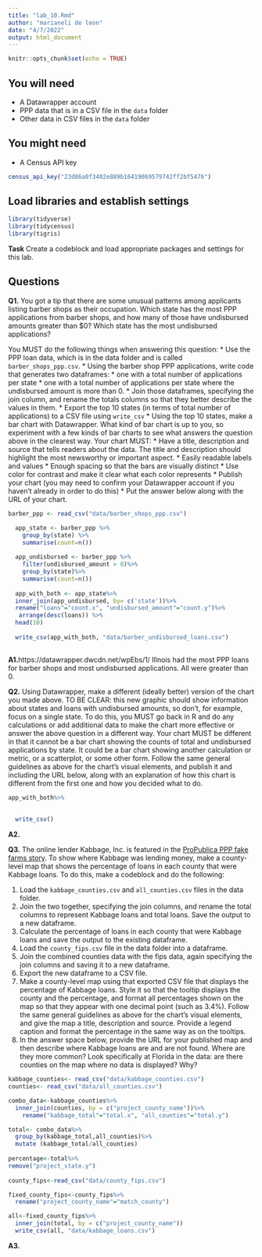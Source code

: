 ```yaml
---
title: "lab_10.Rmd"
author: "marianeli de leon"
date: "4/7/2022"
output: html_document
---
```


```r
knitr::opts_chunk$set(echo = TRUE)
```

## You will need

* A Datawrapper account
* PPP data that is in a CSV file in the `data` folder
* Other data in CSV files in the `data` folder

## You might need

* A Census API key
```r
census_api_key("23d86a0f3402e889b16419069579742ff2bf5476")
```
## Load libraries and establish settings
```r
library(tidyverse)
library(tidycensus)
library(tigris)
```
**Task** Create a codeblock and load appropriate packages and settings for this lab.

## Questions

**Q1.** You got a tip that there are some unusual patterns among applicants listing barber shops as their occupation. Which state has the most PPP applications from barber shops, and how many of those have undisbursed amounts greater than $0? Which state has the most undisbursed applications?

You MUST do the following things when answering this question:
* Use the PPP loan data, which is in the data folder and is called `barber_shops_ppp.csv`.
* Using the barber shop PPP applications, write code that generates two dataframes:
  * one with a total number of applications per state
  * one with a total number of applications per state where the undisbursed amount is more than 0.
* Join those dataframes, specifying the join column, and rename the totals columns so that they better describe the values in them.
* Export the top 10 states (in terms of total number of applications) to a CSV file using `write_csv`
* Using the top 10 states, make a bar chart with Datawrapper. What kind of bar chart is up to you, so experiment with a few kinds of bar charts to see what answers the question above in the clearest way. Your chart MUST:
  * Have a title, description and source that tells readers about the data. The title and description should highlight the most newsworthy or important aspect.
  * Easily readable labels and values
  * Enough spacing so that the bars are visually distinct
  * Use color for contrast and make it clear what each color represents
* Publish your chart (you may need to confirm your Datawrapper account if you haven't already in order to do this)
* Put the answer below along with the URL of your chart.
```r
barber_ppp <- read_csv("data/barber_shops_ppp.csv")

  app_state <- barber_ppp %>%
    group_by(state) %>%
    summarise(count=n())
  
  app_undisbursed <- barber_ppp %>%
    filter(undisbursed_amount > 0)%>%
    group_by(state)%>% 
    summarise(count=n())
  
  app_with_both <- app_state%>%
  inner_join(app_undisbursed, by= c('state'))%>%
  rename("loans"="count.x", "undisbursed_amount"="count.y")%>%
   arrange(desc(loans)) %>%
  head(10)
  
  write_csv(app_with_both, "data/barber_undisbursed_loans.csv")
  
```
**A1.**https://datawrapper.dwcdn.net/wpEbs/1/
Illnois had the most PPP loans for barber shops and most undisbursed applications. All were greater than 0.

**Q2.** Using Datawrapper, make a different (ideally better) version of the chart you made above. TO BE CLEAR: this new graphic should show information about states and loans with undisbursed amounts, so don't, for example, focus on a single state. To do this, you MUST go back in R and do any calculations or add additional data to make the chart more effective or answer the above question in a different way. Your chart MUST be different in that it cannot be a bar chart showing the counts of total and undisbursed applications by state. It could be a bar chart showing another calculation or metric, or a scatterplot, or some other form. Follow the same general guidelines as above for the chart's visual elements, and publish it and including the URL below, along with an explanation of how this chart is different from the first one and how you decided what to do.
```r
app_with_both%>%
  
  
  write_csv()
```
**A2.**

**Q3.** The online lender Kabbage, Inc. is featured in the [ProPublica PPP fake farms story](https://www.propublica.org/article/ppp-farms). To show where Kabbage was lending money, make a county-level map that shows the percentage of loans in each county that were Kabbage loans. To do this, make a codeblock and do the following:

1. Load the `kabbage_counties.csv` and `all_counties.csv` files in the data folder.
2. Join the two together, specifying the join columns, and rename the total columns to represent Kabbage loans and total loans. Save the output to a new dataframe.
3. Calculate the percentage of loans in each county that were Kabbage loans and save the output to the existing dataframe.
4. Load the `county_fips.csv` file in the data folder into a dataframe.
5. Join the combined counties data with the fips data, again specifying the join columns and saving it to a new dataframe.
6. Export the new dataframe to a CSV file.
7. Make a county-level map using that exported CSV file that displays the percentage of Kabbage loans. Style it so that the tooltip displays the county and the percentage, and format all percentages shown on the map so that they appear with one decimal point (such as 3.4%). Follow the same general guidelines as above for the chart's visual elements, and give the map a title, description and source. Provide a legend caption and format the percentage in the same way as on the tooltips.
8. In the answer space below, provide the URL for your published map and then describe where Kabbage loans are and are not found. Where are they more common? Look specifically at Florida in the data: are there counties on the map where no data is displayed? Why?
```r
kabbage_counties<- read_csv("data/kabbage_counties.csv")
counties<- read_csv("data/all_counties.csv")

combo_data<-kabbage_counties%>%
  inner_join(counties, by = c("project_county_name"))%>%
    rename("kabbage_total"="total.x", "all_counties"="total.y")

total<- combo_data%>%
  group_by(kabbage_total,all_counties)%>%
  mutate (kabbage_total/all_counties)
 
percentage<-total%>%
remove("project_state.y")
  
county_fips<-read_csv("data/county_fips.csv")

fixed_county_fips<-county_fips%>%
  rename("project_county_name"="match_county")

all<-fixed_county_fips%>%
  inner_join(total, by = c("project_county_name"))
  write_csv(all, "data/kabbage_loans.csv")
```
**A3.**  
